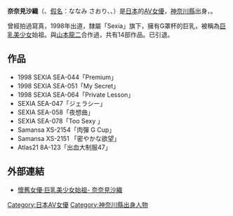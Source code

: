 {{AV女優|
|モデル名='''奈々見 沙織<br />Nanami Saori'''
|ふりがな='''ななみ さおり'''
|画像ファイル=
|別名=
|愛称=
|生年=1977
|生月=9
|生日=13
|民族=[[大和族|大和族]]
|出身地={{JPN}}・[[神奈川縣|神奈川縣]]
|血液型=B型
|時点=1998年
|身長=162
|体重=
|バスト=90
|ウエスト=58
|ヒップ=86
|カップ=G-65
|股下=
|靴=
|身体備考=
|ジャンル=[[色情片|色情片]]
|AV出演期間=1998年
|活動備考=
|他の活動=
|その他=
}}
{{japanese|japanese=奈々見 沙織|kana=ななみ さおり|romaji=Nanami Saori}}

'''奈奈見沙織'''（{{lang-ja|奈々見 沙織}}、[[日語假名|假名]]：ななみ さおり、{{lang-en|Nanami Saori}}、{{bd|1977年|9月13日}}）是[[日本|日本]]的[[AV女優|AV女優]]，[[神奈川縣|神奈川縣]]出身，。

曾經拍過寫真，1998年出道，隸屬「Sexia」旗下，擁有G罩杯的巨乳，被稱為[[巨乳|巨乳]][[美少女|美少女]]始祖。與[[山本龍二|山本龍二]]合作過，共有14部作品。已引退。

==作品==
* 1998 SEXIA SEA-044「Premium」 
* 1998 SEXIA SEA-051「My Secret」
* 1998 SEXIA SEA-064「Private Lesson」
*SEXIA SEA-047「ジェラシー」
*SEXIA SEA-058「夜想曲」
*SEXIA SEA-078「Too Sexy  」
*Samansa XS-2154「肉彈 G Cup」
*Samansa XS-2151 「密やかな欲望」
*Atlas21 8A-123「出血大制服47」

==外部連結==
* [https://web.archive.org/web/20081201200215/http://avno1.com/archives/489 懷舊女優‧巨乳美少女始祖- 奈奈見沙織]

{{DEFAULTSORT:Nanami Saori}}
[[Category:日本AV女優|Category:日本AV女優]]
[[Category:神奈川縣出身人物|Category:神奈川縣出身人物]]


{{Pornstar-stub}}